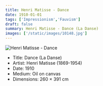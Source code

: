 ```yaml
---
title: Henri Matisse - Dance
date: 1910-01-01
tags: ['Impressionism','Fauvism']
draft: false
summary: Henri Matisse - Dance (La Danse)
images: ['/static/images/10148.jpg']
---
```


![Henri Matisse - Dance](/static/images/10148.jpg)

* Title: Dance (La Danse)
* Artist: Henri Matisse (1869-1954)
* Date: 1910
* Medium: Oil on canvas
* Dimensions: 260 × 391 cm


